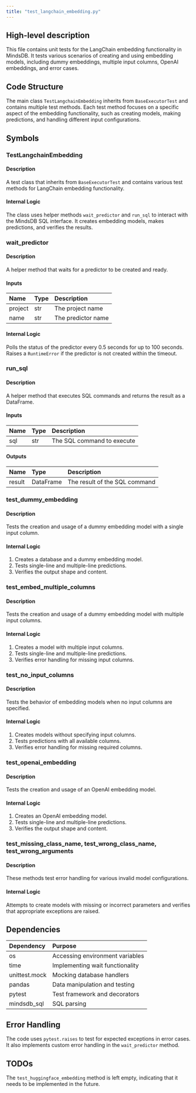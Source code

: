 ```yaml
---
title: "test_langchain_embedding.py"
---
```


## High-level description
This file contains unit tests for the LangChain embedding functionality in MindsDB. It tests various scenarios of creating and using embedding models, including dummy embeddings, multiple input columns, OpenAI embeddings, and error cases.

## Code Structure
The main class `TestLangchainEmbedding` inherits from `BaseExecutorTest` and contains multiple test methods. Each test method focuses on a specific aspect of the embedding functionality, such as creating models, making predictions, and handling different input configurations.

## Symbols

### TestLangchainEmbedding
#### Description
A test class that inherits from `BaseExecutorTest` and contains various test methods for LangChain embedding functionality.

#### Internal Logic
The class uses helper methods `wait_predictor` and `run_sql` to interact with the MindsDB SQL interface. It creates embedding models, makes predictions, and verifies the results.

### wait_predictor
#### Description
A helper method that waits for a predictor to be created and ready.

#### Inputs
| Name | Type | Description |
|:-----|:-----|:------------|
| project | str | The project name |
| name | str | The predictor name |

#### Internal Logic
Polls the status of the predictor every 0.5 seconds for up to 100 seconds. Raises a `RuntimeError` if the predictor is not created within the timeout.

### run_sql
#### Description
A helper method that executes SQL commands and returns the result as a DataFrame.

#### Inputs
| Name | Type | Description |
|:-----|:-----|:------------|
| sql | str | The SQL command to execute |

#### Outputs
| Name | Type | Description |
|:-----|:-----|:------------|
| result | DataFrame | The result of the SQL command |

### test_dummy_embedding
#### Description
Tests the creation and usage of a dummy embedding model with a single input column.

#### Internal Logic
1. Creates a database and a dummy embedding model.
2. Tests single-line and multiple-line predictions.
3. Verifies the output shape and content.

### test_embed_multiple_columns
#### Description
Tests the creation and usage of a dummy embedding model with multiple input columns.

#### Internal Logic
1. Creates a model with multiple input columns.
2. Tests single-line and multiple-line predictions.
3. Verifies error handling for missing input columns.

### test_no_input_columns
#### Description
Tests the behavior of embedding models when no input columns are specified.

#### Internal Logic
1. Creates models without specifying input columns.
2. Tests predictions with all available columns.
3. Verifies error handling for missing required columns.

### test_openai_embedding
#### Description
Tests the creation and usage of an OpenAI embedding model.

#### Internal Logic
1. Creates an OpenAI embedding model.
2. Tests single-line and multiple-line predictions.
3. Verifies the output shape and content.

### test_missing_class_name, test_wrong_class_name, test_wrong_arguments
#### Description
These methods test error handling for various invalid model configurations.

#### Internal Logic
Attempts to create models with missing or incorrect parameters and verifies that appropriate exceptions are raised.

## Dependencies
| Dependency | Purpose |
|:-----------|:--------|
| os | Accessing environment variables |
| time | Implementing wait functionality |
| unittest.mock | Mocking database handlers |
| pandas | Data manipulation and testing |
| pytest | Test framework and decorators |
| mindsdb_sql | SQL parsing |

## Error Handling
The code uses `pytest.raises` to test for expected exceptions in error cases. It also implements custom error handling in the `wait_predictor` method.

## TODOs
The `test_huggingface_embedding` method is left empty, indicating that it needs to be implemented in the future.
